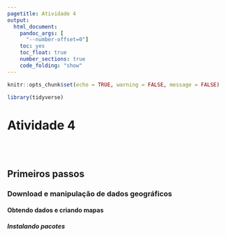 ```yaml
---
pagetitle: Atividade 4
output:
  html_document:
    pandoc_args: [
      "--number-offset=0"]
    toc: yes
    toc_float: true
    number_sections: true
    code_folding: "show"
---
```


<style>
body {
text-align: justify}
</style>

```r
knitr::opts_chunk$set(echo = TRUE, warning = FALSE, message = FALSE)

library(tidyverse)

```

# Atividade 4 {.unnumbered}

<br></br>

## Primeiros passos

### Download e manipulação de dados geográficos

#### Obtendo dados e criando mapas {.unnumbered}

##### Instalando pacotes {.unnumbered}